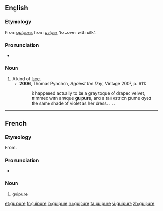 ==English==

===Etymology===
From {{etyl|fr}} ''[[#French|guipure]]'', from ''[[guiper]]'' ‘to cover with silk’.

===Pronunciation===
* {{IPA|/ɡiːˈpjʊə/}}

===Noun===
{{en-noun}}

# A kind of [[lace]].
#* '''2006''', Thomas Pynchon, ''Against the Day'', Vintage 2007, p. 611:
#*: it happened actually to be a gray toque of draped velvet, trimmed with antique '''guipure''', and a tall ostrich plume dyed the same shade of violet as her dress. . . .

----

==French==

===Etymology===
From {{term|guiper}}.

===Pronunciation===
* {{IPA|/ɡipyʁ/|lang=fr}}

===Noun===
{{fr-noun|f}}

# [[#English|guipure]]

[[et:guipure]]
[[fr:guipure]]
[[io:guipure]]
[[ru:guipure]]
[[ta:guipure]]
[[vi:guipure]]
[[zh:guipure]]